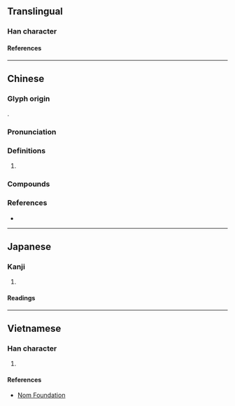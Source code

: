 {{character info}}
==Translingual==

===Han character===
{{Han char|rn=85|rad=水|as=06|sn=9|four=31140|canj=ESJ|ids=⿰氵耳}}

====References====
{{Han ref|kx=0622.080|dkj=17412|dj=1018.060|hdz=31602.030|uh=6D31}}

----

==Chinese==
{{zh-forms}}

===Glyph origin===
{{Han etym}}
{{Han compound|水|耳|ls=psc|c1=s|c2=p|t1=water}}.

===Pronunciation===
{{zh-pron
|m=ěr
|c=nei2,ji5
|mc=y
|oc=y
|cat=
}}

===Definitions===
{{zh-hanzi}}

# {{rfdef|zh}}

===Compounds===
{{zh-der|普洱|普洱茶|洱海}}

===References===
* {{R:yue:Hanzi}}

----

==Japanese==

===Kanji===
{{ja-kanji|grade=|rs=水06}}

# {{rfdef|ja|sort=水06}}

====Readings====
{{ja-readings
|on=じ, に
}}

----

==Vietnamese==

===Han character===
{{vi-readings|rs=水06|reading=nhĩ}}

# {{rfdef|vi|sort=水06}}

====References====
* [http://nomfoundation.org/common/nom_details.php?codepoint=6d31 Nom Foundation]